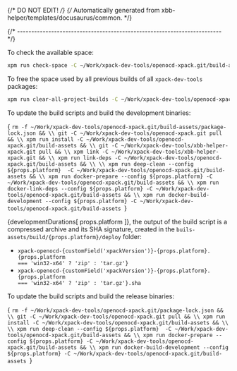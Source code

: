 {/* DO NOT EDIT! */}
{/* Automatically generated from xbb-helper/templates/docusaurus/common. */}




{/* ------------------------------------------------------------------------ */}

To check the available space:

```sh
xpm run check-space -C ~/Work/xpack-dev-tools/openocd-xpack.git/build-assets
```

To free the space used by all previous builds of all `xpack-dev-tools` packages:

```sh
xpm run clear-all-project-builds -C ~/Work/xpack-dev-tools/openocd-xpack.git/build-assets
```

To update the build scripts and build the development binaries:

<CodeBlock language="sh"> {
`rm -f ~/Work/xpack-dev-tools/openocd-xpack.git/build-assets/package-lock.json && \\
git -C ~/Work/xpack-dev-tools/openocd-xpack.git pull && \\
xpm run install -C ~/Work/xpack-dev-tools/openocd-xpack.git/build-assets && \\
git -C ~/Work/xpack-dev-tools/xbb-helper-xpack.git pull && \\
xpm link -C ~/Work/xpack-dev-tools/xbb-helper-xpack.git && \\
xpm run link-deps -C ~/Work/xpack-dev-tools/openocd-xpack.git/build-assets && \\
\\
xpm run deep-clean --config ${props.platform}  -C ~/Work/xpack-dev-tools/openocd-xpack.git/build-assets && \\
xpm run docker-prepare --config ${props.platform} -C ~/Work/xpack-dev-tools/openocd-xpack.git/build-assets && \\
xpm run docker-link-deps --config ${props.platform} -C ~/Work/xpack-dev-tools/openocd-xpack.git/build-assets && \\
xpm run docker-build-development --config ${props.platform} -C ~/Work/xpack-dev-tools/openocd-xpack.git/build-assets
`} </CodeBlock>

{developmentDurations[ props.platform ]}, the output of the build script is a compressed
archive and its SHA signature, created in
the <code>buils-assets/build/{props.platform}/deploy</code> folder:

* <code>xpack-openocd-{customField('xpackVersion')}-{props.platform}.{props.platform === 'win32-x64' ? 'zip' : 'tar.gz'}</code>
* <code>xpack-openocd-{customField('xpackVersion')}-{props.platform}.{props.platform === 'win32-x64' ? 'zip' : 'tar.gz'}.sha</code>

To update the build scripts and build the release binaries:

<CodeBlock language="sh"> {
`rm -f ~/Work/xpack-dev-tools/openocd-xpack.git/package-lock.json && \\
git -C ~/Work/xpack-dev-tools/openocd-xpack.git pull && \\
xpm run install -C ~/Work/xpack-dev-tools/openocd-xpack.git/build-assets && \\
\\
xpm run deep-clean --config ${props.platform}  -C ~/Work/xpack-dev-tools/openocd-xpack.git/build-assets && \\
xpm run docker-prepare --config ${props.platform} -C ~/Work/xpack-dev-tools/openocd-xpack.git/build-assets && \\
xpm run docker-build-development --config ${props.platform} -C ~/Work/xpack-dev-tools/openocd-xpack.git/build-assets
`} </CodeBlock>
